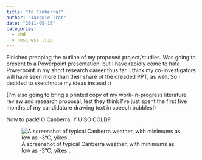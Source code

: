 ```yaml
---
title: "To Canberra!"
author: "Jacquie Tran"
date: "2011-05-15"
categories:
  - phd
  - business trip
---
```


Finished prepping the outline of my proposed project/studies. Was going to present to a Powerpoint presentation, but I have rapidly come to hate Powerpoint in my short research career thus far. I think my co-investigators will have seen more than their share of the dreaded PPT, as well. So I decided to sketchnote my ideas instead :)

(I'm also going to bring a printed copy of my work-in-progress literature review and research proposal, lest they think I’ve just spent the first five months of my candidature drawing text in speech bubbles!)

Now to pack! O Canberra, Y U SO COLD?!

![A screenshot of typical Canberra weather, with minimums as low as -3°C, yikes...](tumblr_ll8fl18IBM1qzb6e9.png)